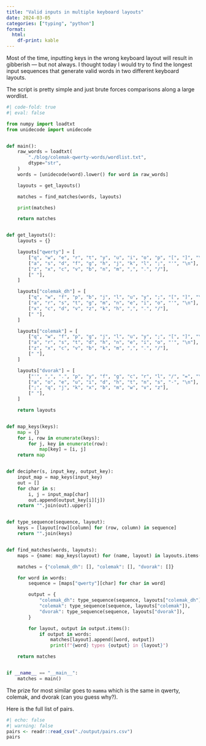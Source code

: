 ```yaml
---
title: "Valid inputs in multiple keyboard layouts"
date: 2024-03-05
categories: ["typing", "python"]
format:
  html:
    df-print: kable
---
```


Most of the time, inputting keys in the wrong keyboard layout will result in gibberish --- but not always. I thought today I would try to find the longest input sequences that generate valid words in two different keyboard layouts.

The script is pretty simple and just brute forces comparisons along a large wordlist.

```python
#| code-fold: true
#| eval: false

from numpy import loadtxt
from unidecode import unidecode


def main():
    raw_words = loadtxt(
        "./blog/colemak-qwerty-words/wordlist.txt",
        dtype="str",
    )
    words = [unidecode(word).lower() for word in raw_words]

    layouts = get_layouts()

    matches = find_matches(words, layouts)

    print(matches)

    return matches


def get_layouts():
    layouts = {}

    layouts["qwerty"] = [
        ["q", "w", "e", "r", "t", "y", "u", "i", "o", "p", "[", "]", "\\"],
        ["a", "s", "d", "f", "g", "h", "j", "k", "l", ";", "'", "\n"],
        ["z", "x", "c", "v", "b", "n", "m", ",", ".", "/"],
        [" "],
    ]

    layouts["colemak_dh"] = [
        ["q", "w", "f", "p", "b", "j", "l", "u", "y", ";", "[", "]", "\\"],
        ["a", "r", "s", "t", "g", "m", "n", "e", "i", "o", "'", "\n"],
        ["x", "c", "d", "v", "z", "k", "h", ",", ".", "/"],
        [" "],
    ]

    layouts["colemak"] = [
        ["q", "w", "f", "p", "g", "j", "l", "u", "y", ";", "[", "]", "\\"],
        ["a", "r", "s", "t", "d", "h", "n", "e", "i", "o", "'", "\n"],
        ["z", "x", "c", "v", "b", "k", "m", ",", ".", "/"],
        [" "],
    ]

    layouts["dvorak"] = [
        ["'", ",", ".", "p", "y", "f", "g", "c", "r", "l", "/", "=", "\\"],
        ["a", "o", "e", "u", "i", "d", "h", "t", "n", "s", "-", "\n"],
        [";", "q", "j", "k", "x", "b", "m", "w", "v", "z"],
        [" "],
    ]

    return layouts


def map_keys(keys):
    map = {}
    for i, row in enumerate(keys):
        for j, key in enumerate(row):
            map[key] = [i, j]
    return map


def decipher(s, input_key, output_key):
    input_map = map_keys(input_key)
    out = []
    for char in s:
        i, j = input_map[char]
        out.append(output_key[i][j])
    return "".join(out).upper()


def type_sequence(sequence, layout):
    keys = [layout[row][column] for (row, column) in sequence]
    return "".join(keys)


def find_matches(words, layouts):
    maps = {name: map_keys(layout) for (name, layout) in layouts.items()}

    matches = {"colemak_dh": [], "colemak": [], "dvorak": []}

    for word in words:
        sequence = [maps["qwerty"][char] for char in word]

        output = {
            "colemak_dh": type_sequence(sequence, layouts["colemak_dh"]),
            "colemak": type_sequence(sequence, layouts["colemak"]),
            "dvorak": type_sequence(sequence, layouts["dvorak"]),
        }

        for layout, output in output.items():
            if output in words:
                matches[layout].append([word, output])
                print(f"{word} types {output} in {layout}")

    return matches


if __name__ == "__main__":
    matches = main()
```

The prize for most similar goes to `mamma` which is the same in qwerty, colemak, and dvorak (can you guess why?).

Here is the full list of pairs.

```r
#| echo: false
#| warning: false
pairs <- readr::read_csv("./output/pairs.csv")
pairs
```

